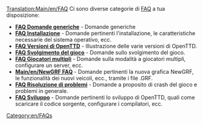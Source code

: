 [[Translation:Main/en/FAQ]]{{en/-}}{{Template:Indice dei contenuti/It}}
Ci sono diverse categorie di [http://www.wikipedia.org/wiki/FAQ FAQ] a tua disposizione:

*'''[[Main/en/FAQ general questions|FAQ Domande generiche]]''' - Domande generiche
*'''[[Main/en/Installation FAQ|FAQ Installazione]]''' - Domande pertinenti l'installazione, le caratteristiche necessarie del sistema operativo, ecc.
*'''[[Main/en/FAQ OpenTTD versions|FAQ Versioni di OpenTTD]]''' - Illustrazione delle varie versioni di OpenTTD.
*'''[[Main/en/FAQ gameplay|FAQ Svolgimento del gioco]]''' - Domande sullo svolgimento del gioco.
*'''[[Main/en/FAQ multiplayer|FAQ Giocatori multipli]]''' - Domande sulla modalità a giocatori multipli, configurare un server, ecc.
*'''[[Main/en/NewGRF FAQ]]''' - Domande pertinenti la nuova grafica NewGRF, le funzionalità dei nuovi veicoli, ecc., tramite i file .GRF.
*'''[[Main/en/FAQ troubleshooting|FAQ Risoluzione di problemi]]''' - Domande a proposito di crash del gioco e problemi in generale.
*'''[[Main/en/FAQ development|FAQ Sviluppo]]''' - Domande pertinenti lo sviluppo di OpenTTD, quali come scaricare il codice sorgente, configurare i compilatori, ecc.

[[Category:en/FAQs]]
